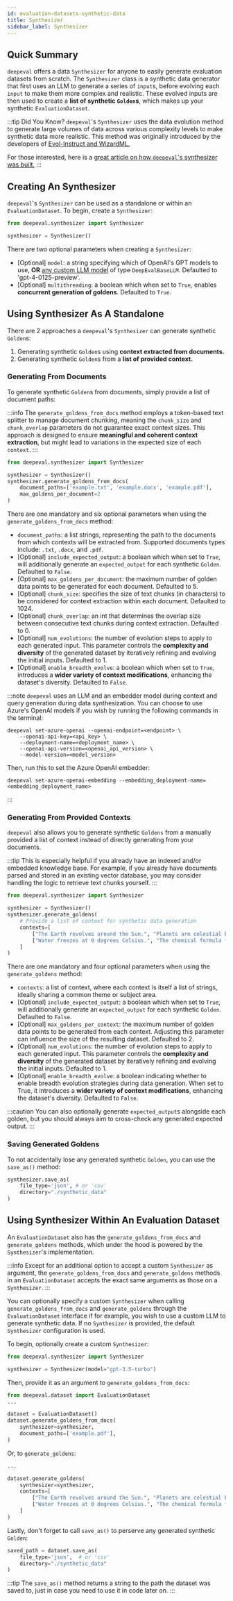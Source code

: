 ```yaml
---
id: evaluation-datasets-synthetic-data
title: Synthesizer
sidebar_label: Synthesizer
---
```


## Quick Summary

`deepeval` offers a data `Synthesizer` for anyone to easily generate evaluation datasets from scratch. The `Synthesizer` class is a synthetic data generator that first uses an LLM to generate a series of `input`s, before evolving each `input` to make them more complex and realistic. These evolved inputs are then used to create a **list of synthetic `Golden`s**, which makes up your synthetic `EvaluationDataset`.

:::tip Did You Know?
`deepeval`'s `Synthesizer` uses the data evolution method to generate large volumes of data across various complexity levels to make synthetic data more realistic. This method was originally introduced by the developers of [Evol-Instruct and WizardML.](https://arxiv.org/abs/2304.12244)

For those interested, here is a [great article on how `deepeval`'s synthesizer was built.](https://www.confident-ai.com/blog/the-definitive-guide-to-synthetic-data-generation-using-llms)
:::

## Creating An Synthesizer

`deepeval`'s `Synthesizer` can be used as a standalone or within an `EvaluationDataset`. To begin, create a `Synthesizer`:

```python
from deepeval.synthesizer import Synthesizer

synthesizer = Synthesizer()
```

There are two optional parameters when creating a `Synthesizer`:

- [Optional] `model`: a string specifying which of OpenAI's GPT models to use, **OR** [any custom LLM model](metrics-introduction#using-a-custom-llm) of type `DeepEvalBaseLLM`. Defaulted to 'gpt-4-0125-preview'.
- [Optional] `multithreading`: a boolean which when set to `True`, enables **concurrent generation of goldens**. Defaulted to `True`.

## Using Synthesizer As A Standalone

There are 2 approaches a `deepeval`'s `Synthesizer` can generate synthetic `Golden`s:

1. Generating synthetic `Golden`s using **context extracted from documents.**
2. Generating synthetic `Golden`s from a **list of provided context.**

### Generating From Documents

To generate synthetic `Golden`s from documents, simply provide a list of document paths:

:::info
The `generate_goldens_from_docs` method employs a token-based text splitter to manage document chunking, meaning the `chunk_size` and `chunk_overlap` parameters do not guarantee exact context sizes. This approach is designed to ensure **meaningful and coherent context extraction**, but might lead to variations in the expected size of each `context`.
:::

```python
from deepeval.synthesizer import Synthesizer

synthesizer = Synthesizer()
synthesizer.generate_goldens_from_docs(
    document_paths=['example.txt', 'example.docx', 'example.pdf'],
    max_goldens_per_document=2
)
```

There are one mandatory and six optional parameters when using the `generate_goldens_from_docs` method:

- `document_paths`: a list strings, representing the path to the documents from which contexts will be extracted from. Supported documents types include: `.txt`, `.docx`, and `.pdf`.
- [Optional] `include_expected_output`: a boolean which when set to `True`, will additionally generate an `expected_output` for each synthetic `Golden`. Defaulted to `False`.
- [Optional] `max_goldens_per_document`: the maximum number of golden data points to be generated for each document. Defaulted to 5.
- [Optional] `chunk_size`: specifies the size of text chunks (in characters) to be considered for context extraction within each document. Defaulted to 1024.
- [Optional] `chunk_overlap`: an int that determines the overlap size between consecutive text chunks during context extraction. Defaulted to 0.
- [Optional] `num_evolutions`: the number of evolution steps to apply to each generated input. This parameter controls the **complexity and diversity** of the generated dataset by iteratively refining and evolving the initial inputs. Defaulted to 1.
- [Optional] `enable_breadth_evolve`: a boolean which when set to `True`, introduces a **wider variety of context modifications**, enhancing the dataset's diversity. Defaulted to `False`.

:::note
`deepeval` uses an LLM and an embedder model during context and query generation during data synthesization. You can choose to use Azure's OpenAI models if you wish by running the following commands in the terminal:

```console
deepeval set-azure-openai --openai-endpoint=<endpoint> \
    --openai-api-key=<api_key> \
    --deployment-name=<deployment_name> \
    --openai-api-version=<openai_api_version> \
    --model-version=<model_version>
```

Then, run this to set the Azure OpenAI embedder:

```console
deepeval set-azure-openai-embedding --embedding_deployment-name=<embedding_deployment_name>
```

:::

### Generating From Provided Contexts

`deepeval` also allows you to generate synthetic `Goldens` from a manually provided a list of context instead of directly generating from your documents.

:::tip
This is especially helpful if you already have an indexed and/or embedded knowledge base. For example, if you already have documents parsed and stored in an existing vector database, you may consider handling the logic to retrieve text chunks yourself.
:::

```python
from deepeval.synthesizer import Synthesizer

synthesizer = Synthesizer()
synthesizer.generate_goldens(
    # Provide a list of context for synthetic data generation
    contexts=[
        ["The Earth revolves around the Sun.", "Planets are celestial bodies."],
        ["Water freezes at 0 degrees Celsius.", "The chemical formula for water is H2O."],
    ]
)
```

There are one mandatory and four optional parameters when using the `generate_goldens` method:

- `contexts`: a list of context, where each context is itself a list of strings, ideally sharing a common theme or subject area.
- [Optional] `include_expected_output`: a boolean which when set to `True`, will additionally generate an `expected_output` for each synthetic `Golden`. Defaulted to `False`.
- [Optional] `max_goldens_per_context`: the maximum number of golden data points to be generated from each context. Adjusting this parameter can influence the size of the resulting dataset. Defaulted to 2.
- [Optional] `num_evolutions`: the number of evolution steps to apply to each generated input. This parameter controls the **complexity and diversity** of the generated dataset by iteratively refining and evolving the initial inputs. Defaulted to 1.
- [Optional] `enable_breadth_evolve`: a boolean indicating whether to enable breadth evolution strategies during data generation. When set to True, it introduces a **wider variety of context modifications**, enhancing the dataset's diversity. Defaulted to `False`.

:::caution
You can also optionally generate `expected_output`s alongside each golden, but you should always aim to cross-check any generated expected output.
:::

### Saving Generated Goldens

To not accidentally lose any generated synthetic `Golden`, you can use the `save_as()` method:

```python
synthesizer.save_as(
    file_type='json', # or 'csv'
    directory="./synthetic_data"
)
```

## Using Synthesizer Within An Evaluation Dataset

An `EvaluationDataset` also has the `generate_goldens_from_docs` and `generate_goldens` methods, which under the hood is powered by the `Synthesizer`'s implementation.

:::info
Except for an additional option to accept a custom `Synthesizer` as argument, the `generate_goldens_from_docs` and `generate_goldens` methods in an `EvaluationDataset` accepts the exact same arguments as those on a `Synthesizer`.
:::

You can optionally specify a custom `Synthesizer` when calling `generate_goldens_from_docs` and `generate_goldens` through the `EvaluationDataset` interface if for example, you wish to use a custom LLM to generate synthetic data. If no `Synthesizer` is provided, the default `Synthesizer` configuration is used.

To begin, optionally create a custom `Synthesizer`:

```python
from deepeval.synthesizer import Synthesizer

synthesizer = Synthesizer(model="gpt-3.5-turbo")
```

Then, provide it as an argument to `generate_goldens_from_docs`:

```python
from deepeval.dataset import EvaluationDataset
...

dataset = EvaluationDataset()
dataset.generate_goldens_from_docs(
    synthesizer=synthesizer,
    document_paths=['example.pdf'],
)
```

Or, to `generate_goldens`:

```python
...

dataset.generate_goldens(
    synthesizer=synthesizer,
    contexts=[
        ["The Earth revolves around the Sun.", "Planets are celestial bodies."],
        ["Water freezes at 0 degrees Celsius.", "The chemical formula for water is H2O."],
    ]
)
```

Lastly, don't forget to call `save_as()` to perserve any generated synthetic `Golden`:

```python
saved_path = dataset.save_as(
    file_type='json',  # or 'csv'
    directory="./synthetic_data"
)
```

:::tip
The `save_as()` method returns a string to the path the dataset was saved to, just in case you need to use it in code later on.
:::
